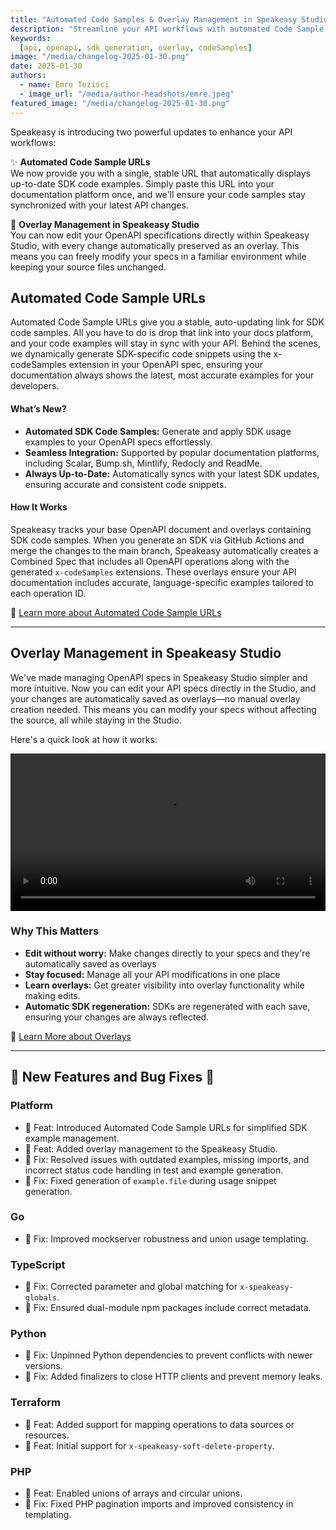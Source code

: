 ```yaml
---
title: "Automated Code Samples & Overlay Management in Speakeasy Studio!"
description: "Streamline your API workflows with automated Code Sample URLs and simplified overlay management in Speakeasy Studio."
keywords:
  [api, openapi, sdk generation, overlay, codeSamples]
image: "/media/changelog-2025-01-30.png"
date: 2025-01-30
authors:
  - name: Emre Tezisci
  - image_url: "/media/author-headshots/emre.jpeg"
featured_image: "/media/changelog-2025-01-30.png"
---
```


 

Speakeasy is introducing two powerful updates to enhance your API workflows:

✨ **Automated Code Sample URLs** 
<br />We now provide you with a single, stable URL that automatically displays up-to-date SDK code examples. Simply paste this URL into your documentation platform once, and we'll ensure your code samples stay synchronized with your latest API changes.

🔄 **Overlay Management in Speakeasy Studio** 
<br />You can now edit your OpenAPI specifications directly within Speakeasy Studio, with every change automatically preserved as an overlay. This means you can freely modify your specs in a familiar environment while keeping your source files unchanged.


## Automated Code Sample URLs

Automated Code Sample URLs give you a stable, auto-updating link for SDK code samples. All you have to do is drop that link into your docs platform, and your code examples will stay in sync with your API. Behind the scenes, we dynamically generate SDK-specific code snippets using the x-codeSamples extension in your OpenAPI spec, ensuring your documentation always shows the latest, most accurate examples for your developers.

#### What’s New?

- **Automated SDK Code Samples:** Generate and apply SDK usage examples to your OpenAPI specs effortlessly.
- **Seamless Integration:** Supported by popular documentation platforms, including Scalar, Bump.sh, Mintlify, Redocly and ReadMe.
- **Always Up-to-Date:** Automatically syncs with your latest SDK updates, ensuring accurate and consistent code snippets.

#### How It Works

Speakeasy tracks your base OpenAPI document and overlays containing SDK code samples. When you generate an SDK via GitHub Actions and merge the changes to the main branch, Speakeasy automatically creates a Combined Spec that includes all OpenAPI operations along with the generated `x-codeSamples` extensions. These overlays ensure your API documentation includes accurate, language-specific examples tailored to each operation ID.

📖 [Learn more about Automated Code Sample URLs](/docs/automated-code-sample-urls)

---

## Overlay Management in Speakeasy Studio

We've made managing OpenAPI specs in Speakeasy Studio simpler and more intuitive. Now you can edit your API specs directly in the Studio, and your changes are automatically saved as overlays—no manual overlay creation needed. This means you can modify your specs without affecting the source, all while staying in the Studio. 

Here's a quick look at how it works:


<div className="mt-10">
  <video controls={false} loop={true} autoPlay={true} width="100%">
    <source src={code_sample_urls} type="video/mp4" />
  </video>
</div>

### Why This Matters

- **Edit without worry:** Make changes directly to your specs and they're automatically saved as overlays
- **Stay focused:** Manage all your API modifications in one place
- **Learn overlays:** Get greater visibility into overlay functionality while making edits.
- **Automatic SDK regeneration:** SDKs are regenerated with each save, ensuring your changes are always reflected.

📖 [Learn More about Overlays](/docs/prep-openapi/overlays/create-overlays)

---

## 🐝 New Features and Bug Fixes 🐛

### Platform
- 🐝 Feat: Introduced Automated Code Sample URLs for simplified SDK example management.
- 🐝 Feat: Added overlay management to the Speakeasy Studio.
- 🐛 Fix: Resolved issues with outdated examples, missing imports, and incorrect status code handling in test and example generation.
- 🐛 Fix: Fixed generation of `example.file` during usage snippet generation.

### Go
- 🐛 Fix: Improved mockserver robustness and union usage templating.

### TypeScript
- 🐛 Fix: Corrected parameter and global matching for `x-speakeasy-globals`.
- 🐛 Fix: Ensured dual-module npm packages include correct metadata.

### Python
- 🐛 Fix: Unpinned Python dependencies to prevent conflicts with newer versions.
- 🐛 Fix: Added finalizers to close HTTP clients and prevent memory leaks.

### Terraform
- 🐝 Feat: Added support for mapping operations to data sources or resources.
- 🐝 Feat: Initial support for `x-speakeasy-soft-delete-property`.

### PHP
- 🐝 Feat: Enabled unions of arrays and circular unions.
- 🐛 Fix: Fixed PHP pagination imports and improved consistency in templating.